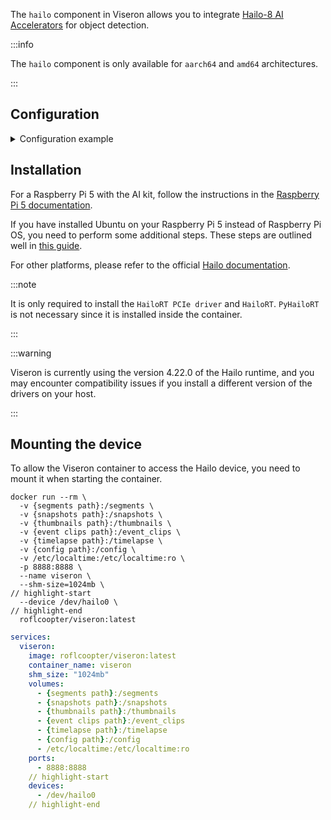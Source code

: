 



<ComponentHeader meta={ComponentMetadata} />

The `hailo` component in Viseron allows you to integrate [Hailo-8 AI Accelerators](https://hailo.ai/products/ai-accelerators/hailo-8-ai-accelerator/) for object detection.

:::info

The `hailo` component is only available for `aarch64` and `amd64` architectures.

:::

## Configuration

<details>
  <summary>Configuration example</summary>

```yaml title="/config/config.yaml"
hailo:
  object_detector:
    cameras:
      camera_one:
        fps: 1
        labels:
          - label: person
            confidence: 0.8
          - label: cat
            confidence: 0.8
      camera_two:
        fps: 1
        scan_on_motion_only: false
        labels:
          - label: dog
            confidence: 0.8
            trigger_event_recording: false
```

</details>

<ComponentConfiguration meta={ComponentMetadata} config={config} />

## Installation

For a Raspberry Pi 5 with the AI kit, follow the instructions in the [Raspberry Pi 5 documentation](https://www.raspberrypi.com/documentation/accessories/ai-kit.html#ai-kit-installation).

If you have installed Ubuntu on your Raspberry Pi 5 instead of Raspberry Pi OS, you need to perform some additional steps. These steps are outlined well in [this guide](https://github.com/opensensor/rpi5-resources/?tab=readme-ov-file#hailo-8l-installation).

For other platforms, please refer to the official [Hailo documentation](https://hailo.ai/developer-zone/documentation/hailort-v4-22-0/?sp_referrer=install/install.html#installation-on-ubuntu).

:::note

It is only required to install the `HailoRT PCIe driver` and `HailoRT`. `PyHailoRT` is not necessary since it is installed inside the container.

:::

:::warning

Viseron is currently using the version 4.22.0 of the Hailo runtime, and you may encounter compatibility issues if you install a different version of the drivers on your host.

:::

## Mounting the device

To allow the Viseron container to access the Hailo device, you need to mount it when starting the container.

<Tabs groupId="docker-type">
<TabItem value="docker" label="Docker">

```shell
docker run --rm \
  -v {segments path}:/segments \
  -v {snapshots path}:/snapshots \
  -v {thumbnails path}:/thumbnails \
  -v {event clips path}:/event_clips \
  -v {timelapse path}:/timelapse \
  -v {config path}:/config \
  -v /etc/localtime:/etc/localtime:ro \
  -p 8888:8888 \
  --name viseron \
  --shm-size=1024mb \
// highlight-start
  --device /dev/hailo0 \
// highlight-end
  roflcoopter/viseron:latest
```

</TabItem>
<TabItem value="docker-compose" label="Docker-Compose">

```yaml
services:
  viseron:
    image: roflcoopter/viseron:latest
    container_name: viseron
    shm_size: "1024mb"
    volumes:
      - {segments path}:/segments
      - {snapshots path}:/snapshots
      - {thumbnails path}:/thumbnails
      - {event clips path}:/event_clips
      - {timelapse path}:/timelapse
      - {config path}:/config
      - /etc/localtime:/etc/localtime:ro
    ports:
      - 8888:8888
    // highlight-start
    devices:
      - /dev/hailo0
    // highlight-end

```

</TabItem>
</Tabs>

<ObjectDetector
  meta={ComponentMetadata}
  labelPath="/detectors/models/darknet/coco.names"
/>

<ComponentTroubleshooting meta={ComponentMetadata} />
